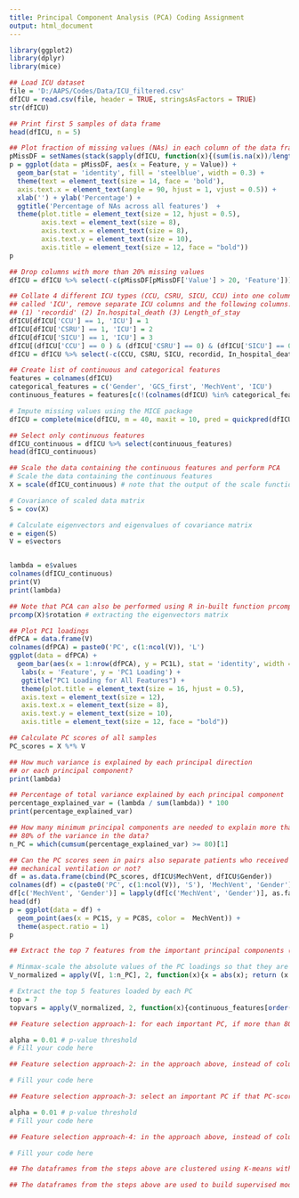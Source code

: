 ```yaml
---
title: Principal Component Analysis (PCA) Coding Assignment
output: html_document
---
```


```r
library(ggplot2)
library(dplyr)
library(mice)
```

```r
## Load ICU dataset
file = 'D:/AAPS/Codes/Data/ICU_filtered.csv'
dfICU = read.csv(file, header = TRUE, stringsAsFactors = TRUE)
str(dfICU)
```

```r
## Print first 5 samples of data frame
head(dfICU, n = 5)
```

```r
## Plot fraction of missing values (NAs) in each column of the data frame
pMissDF = setNames(stack(sapply(dfICU, function(x){(sum(is.na(x))/length(x))*100}))[2:1], c('Feature','Value'))
p = ggplot(data = pMissDF, aes(x = Feature, y = Value)) +
  geom_bar(stat = 'identity', fill = 'steelblue', width = 0.3) +
  theme(text = element_text(size = 14, face = 'bold'),
  axis.text.x = element_text(angle = 90, hjust = 1, vjust = 0.5)) +
  xlab('') + ylab('Percentage') +
  ggtitle('Percentage of NAs across all features')  +
  theme(plot.title = element_text(size = 12, hjust = 0.5),
        axis.text = element_text(size = 8),
        axis.text.x = element_text(size = 8),
        axis.text.y = element_text(size = 10),
        axis.title = element_text(size = 12, face = "bold"))
p
```

```r
## Drop columns with more than 20% missing values
dfICU = dfICU %>% select(-c(pMissDF[pMissDF['Value'] > 20, 'Feature']))
```

```r
## Collate 4 different ICU types (CCU, CSRU, SICU, CCU) into one column
## called 'ICU', remove separate ICU columns and the following columns:
## (1) 'recordid' (2) In.hospital_death (3) Length_of_stay
dfICU[dfICU['CCU'] == 1, 'ICU'] = 1
dfICU[dfICU['CSRU'] == 1, 'ICU'] = 2
dfICU[dfICU['SICU'] == 1, 'ICU'] = 3
dfICU[(dfICU['CCU'] == 0 ) & (dfICU['CSRU'] == 0) & (dfICU['SICU'] == 0), 'ICU'] = 4
dfICU = dfICU %>% select(-c(CCU, CSRU, SICU, recordid, In_hospital_death, Length_of_stay))
```

```r
## Create list of continuous and categorical features
features = colnames(dfICU)
categorical_features = c('Gender', 'GCS_first', 'MechVent', 'ICU')
continuous_features = features[c(!(colnames(dfICU) %in% categorical_features))]
```

```r
# Impute missing values using the MICE package
dfICU = complete(mice(dfICU, m = 40, maxit = 10, pred = quickpred(dfICU, minpuc = 0.25), seed = 500))
```

```r
## Select only continuous features
dfICU_continuous = dfICU %>% select(continuous_features)
head(dfICU_continuous)
```

```r
## Scale the data containing the continuous features and perform PCA
# Scale the data containing the continuous features
X = scale(dfICU_continuous) # note that the output of the scale function is a matrix

# Covariance of scaled data matrix
S = cov(X) 

# Calculate eigenvectors and eigenvalues of covariance matrix
e = eigen(S) 
V = e$vectors


lambda = e$values
colnames(dfICU_continuous)
print(V)
print(lambda)
```

```r
## Note that PCA can also be performed using R in-built function prcomp()
prcomp(X)$rotation # extracting the eigenvectors matrix
```

```r
## Plot PC1 loadings
dfPCA = data.frame(V)
colnames(dfPCA) = paste0('PC', c(1:ncol(V)), 'L')
ggplot(data = dfPCA) +
  geom_bar(aes(x = 1:nrow(dfPCA), y = PC1L), stat = 'identity', width = 0.3, fill = 'steelblue') +
   labs(x = 'Feature', y = 'PC1 Loading') +
   ggtitle("PC1 Loading for All Features") +
   theme(plot.title = element_text(size = 16, hjust = 0.5),
   axis.text = element_text(size = 12),
   axis.text.x = element_text(size = 8),
   axis.text.y = element_text(size = 10),
   axis.title = element_text(size = 12, face = "bold"))
```


```r
## Calculate PC scores of all samples
PC_scores = X %*% V
```

```r
## How much variance is explained by each principal direction
## or each principal component?
print(lambda)
```

```r
## Percentage of total variance explained by each principal component
percentage_explained_var = (lambda / sum(lambda)) * 100
print(percentage_explained_var)
```


```r
## How many minimum principal components are needed to explain more than
## 80% of the variance in the data?
n_PC = which(cumsum(percentage_explained_var) >= 80)[1]
```

```r
## Can the PC scores seen in pairs also separate patients who received
## mechanical ventilation or not?
df = as.data.frame(cbind(PC_scores, dfICU$MechVent, dfICU$Gender))
colnames(df) = c(paste0('PC', c(1:ncol(V)), 'S'), 'MechVent', 'Gender')
df[c('MechVent', 'Gender')] = lapply(df[c('MechVent', 'Gender')], as.factor)
head(df)
p = ggplot(data = df) +
  geom_point(aes(x = PC1S, y = PC8S, color =  MechVent)) +
  theme(aspect.ratio = 1)
p
```

```r
## Extract the top 7 features from the important principal components (Pc) that were identified earlier using the minimum-of-eighty-percent-variance threshold

# Minmax-scale the absolute values of the PC loadings so that they are in the range 0 to 1
V_normalized = apply(V[, 1:n_PC], 2, function(x){x = abs(x); return (x - min(x))/(max(x)-min(x))})

# Extract the top 5 features loaded by each PC
top = 7
topvars = apply(V_normalized, 2, function(x){continuous_features[order(-x)[1:top]]})
```

```r
## Feature selection approach-1: for each important PC, if more than 80% of the top features' loadings for that PC are significantly different among the two MechVent groups (0=no ventilation, 1=ventilation) using the Kruskal-Wallis test, then that PC is selected. At the end of this approach, a certain number of the important PCs will be selected such that the corresponding PC-scores for the samples will be column-joined with the categorical features to form the final dataframe that will be used for clustering.

alpha = 0.01 # p-value threshold
# Fill your code here
```

```r
## Feature selection approach-2: in the approach above, instead of column-binding the selected PC scores, first select the features that are common to the important PCs that are selected and column-bind those feature values with the categorical features to create the final dataframe for clustering.

# Fill your code here
```

```r
## Feature selection approach-3: select an important PC if that PC-scores are significantly different among the two MechVent groups (0=no ventilation, 1=ventilation) using the Kruskal-Wallis test. At the end of this approach, a certain number of the important PCs will be selected such that the corresponding PC-scores for the samples will be column-joined with the categorical features to form the final dataframe that will be used for clustering.

alpha = 0.01 # p-value threshold
# Fill your code here
```

```r
## Feature selection approach-4: in the approach above, instead of column-binding the selected PC scores, first select the features that are common to the important PCs that are selected and column-bind those feature values with the categorical features to create the final dataframe for clustering.

# Fill your code here
```

```r
## The dataframes from the steps above are clustered using K-means with a custom distance metric (extension of Gower's distance). This will be implemented in Python.
```

```r
## The dataframes from the steps above are used to build supervised models with MechVent as the target variable. This will also be implemented in Python.
```

